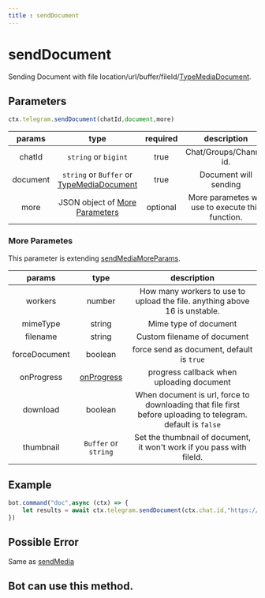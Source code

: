 ```yaml
--- 
title : sendDocument
--- 
```

# sendDocument
Sending Document with file location/url/buffer/fileId/[TypeMediaDocument](/beta/modules/Utils.Medias.html#TypeMessageMediaDocument). 
## Parameters 
```ts  
ctx.telegram.sendDocument(chatId,document,more)
```

| params | type | required | description | 
| :----: | :---: | :-----: | :---------: |
| chatId | `string` or `bigint` | true | Chat/Groups/Channel id. |
| document | `string` or `Buffer` or [TypeMediaDocument](/beta/modules/Utils.Medias.html#TypeMessageMediaDocument) | true | Document will sending |
| more | JSON object of [More Parameters](#more-parameters) | optional | More parametes will use to execute this function. | 

### More Parametes 
This parameter is extending [sendMediaMoreParams](/methods/Media/sendMedia#more-parameters).

| params | type | description | 
| :----: | :---: | :---------: |
| workers | number | How many workers to use to upload the file. anything above 16 is unstable. |
| mimeType | string | Mime type of document |
| filename | string | Custom filename of document | 
| forceDocument |  boolean | force send as document, default is `true` | 
| onProgress | [onProgress](/beta/interfaces/Telegram.Media.onProgress.html) | progress callback when uploading document | 
| download | boolean | When document is url, force to downloading that file first before uploading to telegram. default is `false` | 
| thumbnail | `Buffer` or `string` | Set the thumbnail of document, it won't work if you pass with fileId. | 


## Example 
```ts hightlight="2"
bot.command("doc",async (ctx) => {
    let results = await ctx.telegram.sendDocument(ctx.chat.id,"https://tgsnake.js.org/images/tgsnake.jpg")
})
```
## Possible Error 
Same as [sendMedia](/methods/Media/sendMedia#possible-error)
## Bot can use this method.